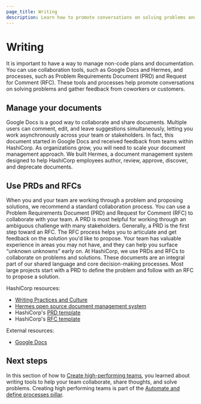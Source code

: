 ```yaml
---
page_title: Writing
description: Learn how to promote conversations on solving problems and gather feedback from coworkers or customers.
---
```


# Writing

It is important to have a way to manage non-code plans and documentation. You can use collaboration tools, such as Google Docs and Hermes, and processes, such as Problem Requirements Document (PRD) and Request for Comment (RFC). These tools and processes help promote conversations on solving problems and gather feedback from coworkers or customers.

## Manage your documents

Google Docs is a good way to collaborate and share documents. Multiple users can comment, edit, and leave suggestions simultaneously, letting you work asynchronously across your team or stakeholders. In fact, this document started in Google Docs and received feedback from teams within HashiCorp.
As organizations grow, you will need to scale your document management approach. We built Hermes, a document management system designed to help HashiCorp employees author, review, approve, discover, and deprecate documents.

## Use PRDs and RFCs

When you and your team are working through a problem and proposing solutions, we recommend a standard collaboration process. You can use a Problem Requirements Document (PRD) and Request for Comment (RFC) to collaborate with your team. A PRD is most helpful for working through an ambiguous challenge with many stakeholders. Generally, a PRD is the first step toward an RFC. The RFC process helps you to articulate and get feedback on the solution you'd like to propose. Your team has valuable experience in areas you may not have, and they can help you surface “unknown unknowns” early on.
At HashiCorp, we use PRDs and RFCs to collaborate on problems and solutions. These documents are an integral part of our shared language and core decision-making processes. Most large projects start with a PRD to define the problem and follow with an RFC to propose a solution.

HashiCorp resources:

- [Writing Practices and Culture](https://works.hashicorp.com/articles/writing-practices-and-culture)
- [Hermes open source document management system](https://github.com/hashicorp-forge/hermes)
- HashiCorp's [PRD template](https://works.hashicorp.com/articles/prd-template)
- HashiCorp's [RFC template](https://works.hashicorp.com/articles/rfc-template)

External resources:

- [Google Docs](https://www.google.com/docs/about/)

## Next steps

In this section of how to [Create high-performing teams](/well-architected-framework/automate-and-define-processes/create-high-performing-teams), you learned about writing tools to help your team collaborate, share thoughts, and solve problems. Creating high performing teams is part of the [Automate and define processes pillar](/well-architected-framework/automate-and-define-processes).
